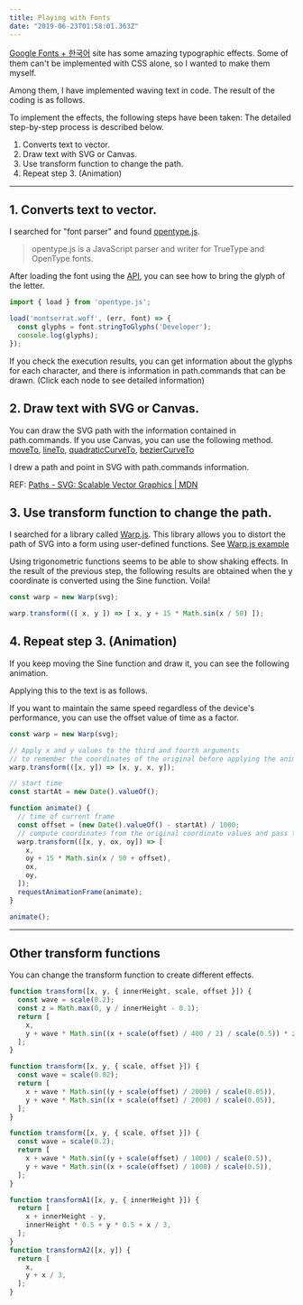 ```yaml
---
title: Playing with Fonts
date: "2019-06-23T01:58:01.363Z"
---
```



[Google Fonts + 한국어](https://googlefonts.github.io/korean/) site has some amazing typographic effects. Some of them can't be implemented with CSS alone, so I wanted to make them myself.

Among them, I have implemented waving text in code. The result of the coding is as follows.

<WarpText message='Developer' fontFamily='Montserrat' animate />

To implement the effects, the following steps have been taken: The detailed step-by-step process is described below.

1. Converts text to vector.
2. Draw text with SVG or Canvas.
3. Use transform function to change the path.
4. Repeat step 3. (Animation)

-----

## 1. Converts text to vector.

I searched for "font parser" and found [opentype.js](https://opentype.js.org/).

> opentype.js is a JavaScript parser and writer for TrueType and OpenType fonts.

After loading the font using the [API](https://github.com/opentypejs/opentype.js#fontstringtoglyphsstring), you can see how to bring the glyph of the letter.

```js
import { load } from 'opentype.js';

load('montserrat.woff', (err, font) => {
  const glyphs = font.stringToGlyphs('Developer');
  console.log(glyphs);
});
```

<JsonTree message='Developer' />

If you check the execution results, you can get information about the glyphs for each character, and there is information in path.commands that can be drawn. (Click each node to see detailed information)

## 2. Draw text with SVG or Canvas.

You can draw the SVG path with the information contained in path.commands. If you use Canvas, you can use the following method. [moveTo](https://developer.mozilla.org/en-US/docs/Web/API/CanvasRenderingContext2D/moveTo), [lineTo](https://developer.mozilla.org/en-US/docs/Web/API/CanvasRenderingContext2D/lineTo), [quadraticCurveTo](https://developer.mozilla.org/en-US/docs/Web/API/CanvasRenderingContext2D/quadraticCurveTo), [bezierCurveTo](https://developer.mozilla.org/en-US/docs/Web/API/CanvasRenderingContext2D/bezierCurveTo)

I drew a path and point in SVG with path.commands information.

REF: [Paths - SVG: Scalable Vector Graphics | MDN](https://developer.mozilla.org/ko/docs/Web/SVG/Tutorial/Paths#%EC%84%A0(Line)_%EB%AA%85%EB%A0%B9%EC%96%B4)

<WarpText
  message='Developer'
  fontFamily='Montserrat'
  outline
  transform={null}
  padding={10}
  paddingTop={2}
  paddingBottom={2}
/>

## 3. Use transform function to change the path.

I searched for a library called [Warp.js](https://benjamminf.github.io/warpjs/). This library allows you to distort the path of SVG into a form using user-defined functions. See [Warp.js example](https://codepen.io/benjamminf/pen/NpZLeb)

Using trigonometric functions seems to be able to show shaking effects. In the result of the previous step, the following results are obtained when the y coordinate is converted using the Sine function. Voila!

```js
const warp = new Warp(svg);

warp.transform(([ x, y ]) => [ x, y + 15 * Math.sin(x / 50) ]);
```

<WarpText message='Developer' fontFamily='Montserrat' outline />

## 4. Repeat step 3. (Animation)

If you keep moving the Sine function and draw it, you can see the following animation.

<Trigonometric />

Applying this to the text is as follows.

If you want to maintain the same speed regardless of the device's performance, you can use the offset value of time as a factor.

<WarpText message='Developer' fontFamily='Montserrat' animate />

```js
const warp = new Warp(svg);

// Apply x and y values to the third and fourth arguments
// to remember the coordinates of the original before applying the animation
warp.transform(([x, y]) => [x, y, x, y]);

// start time
const startAt = new Date().valueOf();

function animate() {
  // time of current frame
  const offset = (new Date().valueOf() - startAt) / 1000;
  // compute coordinates from the original coordinate values and pass the original values intact
  warp.transform(([x, y, ox, oy]) => [
    x,
    oy + 15 * Math.sin(x / 50 + offset),
    ox,
    oy,
  ]);
  requestAnimationFrame(animate);
}

animate();
```

-----

## Other transform functions

You can change the transform function to create different effects.

<WarpText
  message='NEMO x DORY'
  fontFamily='Montserrat'
  transform={transform1}
  animate
  paddingTop={2}
/>

```js
function transform([x, y, { innerHeight, scale, offset }]) {
  const wave = scale(0.2);
  const z = Math.max(0, y / innerHeight - 0.1);
  return [
    x,
    y + wave * Math.sin((x + scale(offset) / 400 / 2) / scale(0.5)) * z,
  ];
}
```

<div style={{ height: '2.5rem' }} />

<WarpText
  message='Brrrr...'
  fontFamily='Montserrat'
  transform={transform2}
  animate
  interpolate={20}
  paddingTop={2}
  paddingBottom={2}
/>

```js
function transform([x, y, { scale, offset }]) {
  const wave = scale(0.02);
  return [
    x + wave * Math.sin((y + scale(offset) / 2000) / scale(0.05)),
    y + wave * Math.sin((x + scale(offset) / 2000) / scale(0.05)),
  ];
}
```

<div style={{ height: '2.5rem' }} />

<WarpText
  message='feel dizzy...'
  fontFamily='Cute Font'
  transform={transform3}
  animate
  interpolate={20}
  padding={paddingTop}
/>

```js
function transform([x, y, { scale, offset }]) {
  const wave = scale(0.2);
  return [
    x + wave * Math.sin((y + scale(offset) / 1000) / scale(0.5)),
    y + wave * Math.sin((x + scale(offset) / 1000) / scale(0.5)),
  ];
}
```

<div style={{ height: '2.5rem' }} />

<div style={{ position: 'relative', maxWidth: 600 }}>
  <WarpText
    message="SUWON"
    fontFamily='Montserrat'
    transform={transformA1}
    color="silver"
    paddingRight={200}
    paddingBottom={150}
  />
  <div style={{ position: 'absolute', top: 0, width: '100%' }}>
    <WarpText message="SUWON"
      fontFamily='Montserrat'
      transform={transformA2}
      paddingRight={200}
      paddingBottom={200}
    />
  </div>
</div>

```js
function transformA1([x, y, { innerHeight }]) {
  return [
    x + innerHeight - y,
    innerHeight * 0.5 + y * 0.5 + x / 3,
  ];
}
function transformA2([x, y]) {
  return [
    x,
    y + x / 3,
  ];
}

```

<div style={{ height: '2.5rem' }} />

